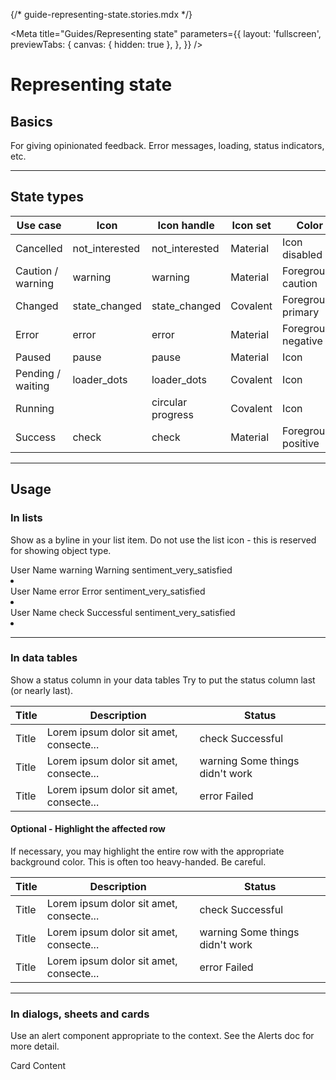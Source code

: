 {/* guide-representing-state.stories.mdx */}


<Meta
  title="Guides/Representing state"
  parameters={{
    layout: 'fullscreen',
    previewTabs: {
      canvas: { hidden: true },
    },
  }}
/>

<style>
  {`
  .caution {
    color: var(--mdc-theme-caution);
  }
  .positive {
    color: var(--mdc-theme-positive);
  }
  .negative {
    color: var(--mdc-theme-negative);
  }
  .status_lockup {
    display: flex;
  }
  .status_lockup mwc-icon {
    margin-right: 8px;
  }

  .docs-story mwc-list {
    margin: 0 auto;
    max-width: 30rem;
  }
  `}
</style>

# Representing state

## Basics

For giving opinionated feedback. Error messages, loading, status indicators, etc.

---

## State types

| Use case          | Icon                                                                     | Icon handle       | Icon set | Color               |
| ----------------- | ------------------------------------------------------------------------ | ----------------- | -------- | ------------------- |
| Cancelled         | <cv-icon>not_interested</cv-icon>                                        | not_interested    | Material | Icon disabled       |
| Caution / warning | <cv-icon class="caution">warning</cv-icon>                               | warning           | Material | Foreground caution  |
| Changed           | <cv-icon class="covalent-icon">state_changed</cv-icon>                   | state_changed     | Covalent | Foreground primary  |
| Error             | <cv-icon class="negative">error</cv-icon>                                | error             | Material | Foreground negative |
| Paused            | <cv-icon>pause</cv-icon>                                                 | pause             | Material | Icon                |
| Pending / waiting | <cv-icon class="covalent-icon">loader_dots</cv-icon>                     | loader_dots       | Covalent | Icon                |
| Running           | <cv-circular-progress indeterminate density="-6"></cv-circular-progress> | circular progress | Covalent | Icon                |
| Success           | <cv-icon class="positive">check</cv-icon>                                | check             | Material | Foreground positive |

---

## Usage

### In lists

Show as a byline in your list item. Do not use the list icon - this is reserved for showing object type.

<Canvas>
  <cv-list>
    <cv-list-item twoline graphic="avatar">
      <span>User Name</span>
      <span slot="secondary" class="status-caution">
        <cv-icon>warning</cv-icon>
        Warning
      </span>
      <cv-icon slot="graphic" class="inverted">
        sentiment_very_satisfied
      </cv-icon>
    </cv-list-item>
    <li divider role="separator"></li>
    <cv-list-item twoline graphic="avatar">
      <span>User Name</span>
      <span slot="secondary" class="status-negative">
        <cv-icon>error</cv-icon>
        Error
      </span>
      <cv-icon slot="graphic" class="inverted">
        sentiment_very_satisfied
      </cv-icon>
    </cv-list-item>
    <li divider role="separator"></li>
    <cv-list-item twoline graphic="avatar">
      <span>User Name</span>
      <span slot="secondary" class="status-positive">
        <cv-icon>check</cv-icon>
        Successful
      </span>
      <cv-icon slot="graphic" class="inverted">
        sentiment_very_satisfied
      </cv-icon>
    </cv-list-item>
    <li divider role="separator"></li>
  </cv-list>
</Canvas>

---

### In data tables

Show a status column in your data tables
Try to put the status column last (or nearly last).

<table class="mdc-data-table__table" aria-label="Dessert calories">
  <thead>
    <tr class="mdc-data-table__header-row">
      <th class="mdc-data-table__header-cell" role="columnheader" scope="col">
        Title
      </th>
      <th class="mdc-data-table__header-cell" role="columnheader" scope="col">
        Description
      </th>
      <th class="mdc-data-table__header-cell" role="columnheader" scope="col">
        Status
      </th>
    </tr>
  </thead>
  <tbody class="mdc-data-table__content">
    <tr class="mdc-data-table__row" data-row-id="u0">
      <td class="mdc-data-table__cell" id="r0">
        Title
      </td>
      <td class="mdc-data-table__cell mdc-data-table__cell">
        Lorem ipsum dolor sit amet, consecte...
      </td>
      <td class="mdc-data-table__cell mdc-data-table__cell state_positive">
        <div class="status_lockup">
          <cv-icon class="positive">check</cv-icon> Successful
        </div>
      </td>
    </tr>
    <tr class="mdc-data-table__row" data-row-id="u1">
      <td class="mdc-data-table__cell" id="r1">
        Title
      </td>
      <td class="mdc-data-table__cell mdc-data-table__cell">
        Lorem ipsum dolor sit amet, consecte...
      </td>
      <td class="mdc-data-table__cell mdc-data-table__cell state_caution">
        <div class="status_lockup">
          <cv-icon class="caution">warning</cv-icon> Some things didn't work
        </div>
      </td>
    </tr>
    <tr class="mdc-data-table__row" data-row-id="u1">
      <td class="mdc-data-table__cell" id="r1">
        Title
      </td>
      <td class="mdc-data-table__cell mdc-data-table__cell">
        Lorem ipsum dolor sit amet, consecte...
      </td>
      <td class="mdc-data-table__cell mdc-data-table__cell state_negative">
        <div class="status_lockup">
          <cv-icon class="negative">error</cv-icon> Failed
        </div>
      </td>
    </tr>
  </tbody>
</table>

#### Optional - Highlight the affected row

If necessary, you may highlight the entire row with the appropriate background color.
This is often too heavy-handed. Be careful.

<table class="mdc-data-table__table" aria-label="Dessert calories">
  <thead>
    <tr class="mdc-data-table__header-row">
      <th class="mdc-data-table__header-cell" role="columnheader" scope="col">
        Title
      </th>
      <th class="mdc-data-table__header-cell" role="columnheader" scope="col">
        Description
      </th>
      <th class="mdc-data-table__header-cell" role="columnheader" scope="col">
        Status
      </th>
    </tr>
  </thead>
  <tbody class="mdc-data-table__content">
    <tr class="mdc-data-table__row highlight_positive" data-row-id="u0">
      <td class="mdc-data-table__cell" id="r0">
        Title
      </td>
      <td class="mdc-data-table__cell mdc-data-table__cell">
        Lorem ipsum dolor sit amet, consecte...
      </td>
      <td class="mdc-data-table__cell mdc-data-table__cell state_positive">
        <div class="status_lockup">
          <cv-icon class="positive">check</cv-icon> Successful
        </div>
      </td>
    </tr>
    <tr class="mdc-data-table__row highlight_caution" data-row-id="u1">
      <td class="mdc-data-table__cell" id="r1">
        Title
      </td>
      <td class="mdc-data-table__cell mdc-data-table__cell">
        Lorem ipsum dolor sit amet, consecte...
      </td>
      <td class="mdc-data-table__cell mdc-data-table__cell state_caution">
        <div class="status_lockup">
          <cv-icon class="caution">warning</cv-icon> Some things didn't work
        </div>
      </td>
    </tr>
    <tr class="mdc-data-table__row highlight_negative" data-row-id="u1">
      <td class="mdc-data-table__cell" id="r1">
        Title
      </td>
      <td class="mdc-data-table__cell mdc-data-table__cell">
        Lorem ipsum dolor sit amet, consecte...
      </td>
      <td class="mdc-data-table__cell mdc-data-table__cell state_negative">
        <div class="status_lockup">
          <cv-icon class="negative">error</cv-icon> Failed
        </div>
      </td>
    </tr>
  </tbody>
</table>

---

### In dialogs, sheets and cards

Use an alert component appropriate to the context. See the Alerts doc for more detail.

<Canvas>
  <cv-card cardtitle="Card title">
    <cv-alert
      titletext="Alert title"
      descriptiontext="alert description"
      state="active"
      icon="info"
      inline
    ></cv-alert>
    <div style={{ padding: '16px' }}>Card Content</div>
  </cv-card>
</Canvas>
